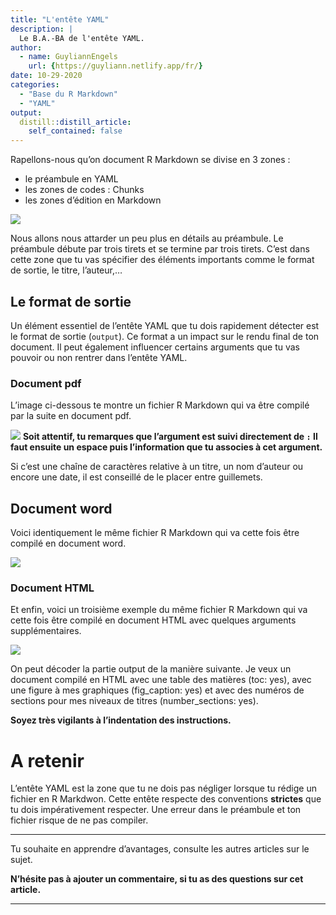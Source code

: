 ```yaml
---
title: "L'entête YAML"
description: |
  Le B.A.-BA de l'entête YAML.
author:
  - name: GuyliannEngels
    url: {https://guyliann.netlify.app/fr/}
date: 10-29-2020
categories:
  - "Base du R Markdown"
  - "YAML"
output:
  distill::distill_article:
    self_contained: false
---
```



Rapellons-nous qu'on document R Markdown se divise en 3 zones :

- le préambule en YAML
- les zones de codes : Chunks
- les zones d'édition en Markdown

![](images/rmd_zones.png)

Nous allons nous attarder un peu plus en détails au préambule. Le préambule débute par trois tirets et se termine par trois tirets. C'est dans cette zone que tu vas spécifier des éléments importants comme le format de sortie, le titre, l'auteur,... 

## Le format de sortie

Un élément essentiel de l'entête YAML que tu dois rapidement détecter est le format de sortie (`output`). Ce format a un impact sur le rendu final de ton document. Il peut également influencer certains arguments que tu vas pouvoir ou non rentrer dans l'entête  YAML.

### Document pdf

L'image ci-dessous te montre un fichier R Markdown qui va être compilé par la suite en document pdf.

![](images/pdf_doc.png)
**Soit attentif, tu remarques que l'argument est suivi directement de `:` Il faut ensuite un espace puis l'information que tu associes à cet argument. **

Si c'est une chaîne de caractères relative à un titre, un nom d'auteur ou encore une date, il est conseillé de le placer entre guillemets.

## Document word

Voici identiquement le même fichier R Markdown qui va cette fois être compilé en document word.

![](images/word_doc.png)

### Document HTML

Et enfin, voici un troisième exemple du même fichier R Markdown qui va cette fois être compilé en document HTML avec quelques arguments supplémentaires.

![](images/html_doc.png)

On peut décoder la partie output de la manière suivante. Je veux un document compilé en HTML avec une table des matières (toc: yes), avec une figure à mes graphiques (fig_caption: yes) et avec des numéros de sections pour mes niveaux de titres (number_sections: yes).

**Soyez très vigilants à l'indentation des instructions.**

# A retenir

L'entête YAML est la zone que tu ne dois pas négliger lorsque tu rédige un fichier en R Markdwon. Cette entête respecte des conventions **strictes** que tu dois impérativement respecter. Une erreur dans le préambule et ton fichier risque de ne pas compiler.

***

Tu souhaite en apprendre d'avantages, consulte les autres articles sur le sujet.

**N'hésite pas à ajouter un commentaire, si tu as des questions sur cet article.**

***
